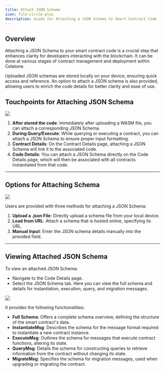 ```yaml
---
title: Attach JSON Schema
icon: file-circle-plus
description: Guide for Attaching a JSON Schema to Smart Contract Code
---
```


## Overview

Attaching a JSON Schema to your smart contract code is a crucial step that enhances clarity for developers interacting with the blockchain. It can be done at various stages of contract management and deployment within Celatone.

Uploaded JSON schemas are stored locally on your device, ensuring quick access and reference. An option to attach a JSON schema is also provided, allowing users to enrich the code details for better clarity and ease of use.

## Touchpoints for Attaching JSON Schema

<Frame>
    <img src="/images/user-docs/features/json-schema-touchpoint.jpg" />
</Frame>

1. **After stored the code**: Immediately after uploading a WASM file, you can attach a corresponding JSON Schema.
1. **During Query/Execute**: While querying or executing a contract, you can attach a JSON Schema to ensure proper input formatting.
1. **Contract Details**: On the Contract Details page, attaching a JSON Schema will link it to the associated code.
1. **Code Details**: You can attach a JSON Schema directly on the Code Details page, which will then be associated with all contracts instantiated from that code.

---

## Options for Attaching Schema

<Frame>
    <img src="/images/user-docs/features/json-schema-option.jpg" />
</Frame>

Users are provided with three methods for attaching a JSON Schema:

1. **Upload a .json File**: Directly upload a schema file from your local device.
1. **Load from URL**: Attach a schema that is hosted online, specifying its URL.
1. **Manual Input**: Enter the JSON schema details manually into the provided field.

---

## Viewing Attached JSON Schema

To view an attached JSON Schema:

- Navigate to the Code Details page.
- Select the JSON Schema tab. Here you can view the full schema and details for instantiation, execution, query, and migration messages.

<Frame>
    <img src="/images/user-docs/features/view-schema.jpg" />
</Frame>

It provides the following functionalities:

- **Full Schema**: Offers a complete schema overview, defining the structure of the smart contract's data.
- **InstantiateMsg**: Describes the schema for the message format required to instantiate a new contract instance.
- **ExecuteMsg**: Outlines the schema for messages that execute contract functions, altering its state.
- **QueryMsg**: Details the schema for constructing queries to retrieve information from the contract without changing its state.
- **MigrateMsg**: Specifies the schema for migration messages, used when upgrading or migrating the contract.
